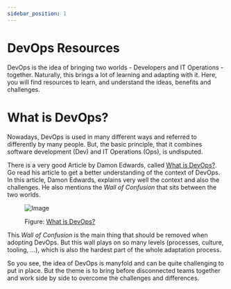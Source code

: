```yaml
---
sidebar_position: 1
---
```


# DevOps Resources

DevOps is the idea of bringing two worlds - Developers and IT Operations -
together. Naturally, this brings a lot of learning and adapting with it. Here,
you will find resources to learn, and understand the ideas, benefits and
challenges.

# What is DevOps?

Nowadays, DevOps is used in many different ways and referred to differently by
many people. But, the basic principle, that it combines software development
(Dev) and IT Operations (Ops), is undisputed.

There is a very good Article by Damon Edwards, called [What is
DevOps?](http://dev2ops.org/2010/02/what-is-devops/). Go read his article to get
a better understanding of the context of DevOps. In this article, Damon Edwards,
explains very well the context and also the challenges. He also mentions the
_Wall of Confusion_ that sits between the two worlds.

<figure>

![Image](http://dev2ops.org/wp-content/uploads/2010/02/WallOfConfusion.png)

  <figcaption>Figure: <a href="http://dev2ops.org/2010/02/what-is-devops/">What is DevOps?</a></figcaption>
</figure>

This _Wall of Confusion_ is the main thing that should be removed when adopting
DevOps. But this wall plays on so many levels (processes, culture, tooling,
...), which is also the hardest part of the whole adaptation process.

So you see, the idea of DevOps is manyfold and can be quite challenging to put
in place. But the theme is to bring before disconnected teams together and work
side by side to overcome the challenges and differences.
